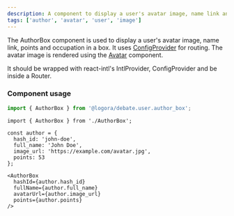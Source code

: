 ```yaml
---
description: A component to display a user's avatar image, name link and other information in a box.
tags: ['author', 'avatar', 'user', 'image']
---
```



The AuthorBox component is used to display a user's avatar image, name link, points and occupation in a box.
It uses [ConfigProvider](https://bit.cloud/logora/debate/data/config_provider) for routing.
The avatar image is rendered using the [Avatar](https://bit.cloud/logora/debate/user/avatar) component.

It should be wrapped with react-intl's IntlProvider, ConfigProvider and be inside a Router.

### Component usage

```js
import { AuthorBox } from '@logora/debate.user.author_box';
```

```
import { AuthorBox } from './AuthorBox';

const author = {
  hash_id: 'john-doe',
  full_name: 'John Doe',
  image_url: 'https://example.com/avatar.jpg',
  points: 53
};

<AuthorBox 
  hashId={author.hash_id}
  fullName={author.full_name}
  avatarUrl={author.image_url}
  points={author.points}
/>
```
